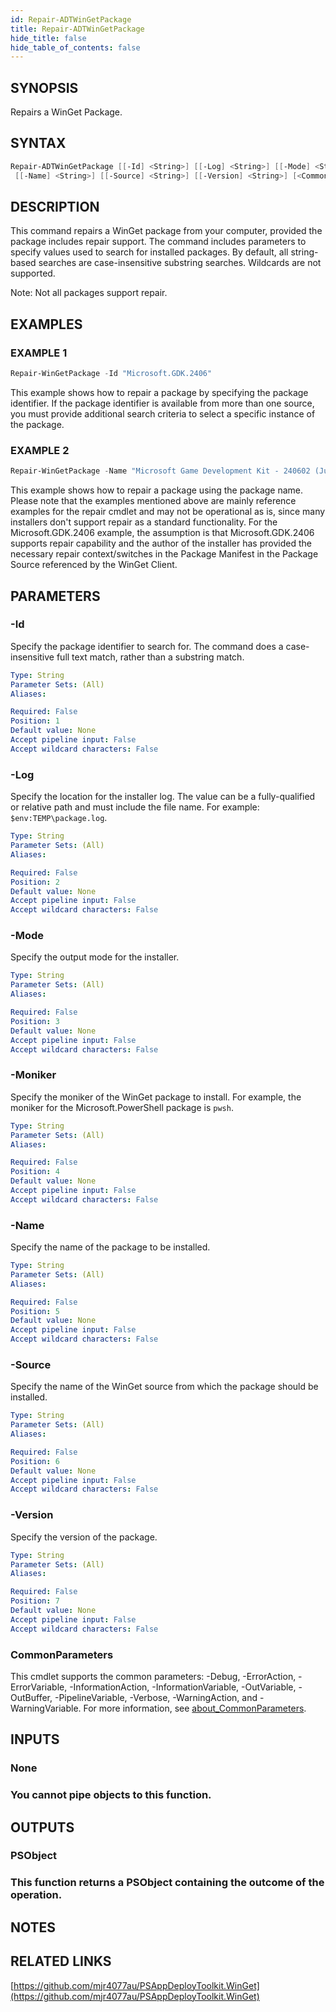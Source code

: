 ```yaml
---
id: Repair-ADTWinGetPackage
title: Repair-ADTWinGetPackage
hide_title: false
hide_table_of_contents: false
---
```


## SYNOPSIS

Repairs a WinGet Package.

## SYNTAX

```powershell
Repair-ADTWinGetPackage [[-Id] <String>] [[-Log] <String>] [[-Mode] <String>] [[-Moniker] <String>]
 [[-Name] <String>] [[-Source] <String>] [[-Version] <String>] [<CommonParameters>]
```

## DESCRIPTION

This command repairs a WinGet package from your computer, provided the package includes repair support.
The command includes parameters to specify values used to search for installed packages.
By default, all string-based searches are case-insensitive substring searches.
Wildcards are not supported.

Note: Not all packages support repair.

## EXAMPLES

### EXAMPLE 1

```powershell
Repair-WinGetPackage -Id "Microsoft.GDK.2406"
```

This example shows how to repair a package by specifying the package identifier.
If the package identifier is available from more than one source, you must provide additional search criteria to select a specific instance of the package.

### EXAMPLE 2

```powershell
Repair-WinGetPackage -Name "Microsoft Game Development Kit - 240602 (June 2024 Update 2)"
```

This example shows how to repair a package using the package name.
Please note that the examples mentioned above are mainly reference examples for the repair cmdlet and may not be operational as is, since many installers don't support repair as a standard functionality.
For the Microsoft.GDK.2406 example, the assumption is that Microsoft.GDK.2406 supports repair capability and the author of the installer has provided the necessary repair context/switches in the Package Manifest in the Package Source referenced by the WinGet Client.

## PARAMETERS

### -Id

Specify the package identifier to search for.
The command does a case-insensitive full text match, rather than a substring match.

```yaml
Type: String
Parameter Sets: (All)
Aliases:

Required: False
Position: 1
Default value: None
Accept pipeline input: False
Accept wildcard characters: False
```

### -Log

Specify the location for the installer log.
The value can be a fully-qualified or relative path and must include the file name.
For example: `$env:TEMP\package.log`.

```yaml
Type: String
Parameter Sets: (All)
Aliases:

Required: False
Position: 2
Default value: None
Accept pipeline input: False
Accept wildcard characters: False
```

### -Mode

Specify the output mode for the installer.

```yaml
Type: String
Parameter Sets: (All)
Aliases:

Required: False
Position: 3
Default value: None
Accept pipeline input: False
Accept wildcard characters: False
```

### -Moniker

Specify the moniker of the WinGet package to install.
For example, the moniker for the Microsoft.PowerShell package is `pwsh`.

```yaml
Type: String
Parameter Sets: (All)
Aliases:

Required: False
Position: 4
Default value: None
Accept pipeline input: False
Accept wildcard characters: False
```

### -Name

Specify the name of the package to be installed.

```yaml
Type: String
Parameter Sets: (All)
Aliases:

Required: False
Position: 5
Default value: None
Accept pipeline input: False
Accept wildcard characters: False
```

### -Source

Specify the name of the WinGet source from which the package should be installed.

```yaml
Type: String
Parameter Sets: (All)
Aliases:

Required: False
Position: 6
Default value: None
Accept pipeline input: False
Accept wildcard characters: False
```

### -Version

Specify the version of the package.

```yaml
Type: String
Parameter Sets: (All)
Aliases:

Required: False
Position: 7
Default value: None
Accept pipeline input: False
Accept wildcard characters: False
```

### CommonParameters

This cmdlet supports the common parameters: -Debug, -ErrorAction, -ErrorVariable, -InformationAction, -InformationVariable, -OutVariable, -OutBuffer, -PipelineVariable, -Verbose, -WarningAction, and -WarningVariable. For more information, see [about_CommonParameters](http://go.microsoft.com/fwlink/?LinkID=113216).

## INPUTS

### None

### You cannot pipe objects to this function.
## OUTPUTS

### PSObject

### This function returns a PSObject containing the outcome of the operation.
## NOTES

## RELATED LINKS

[https://github.com/mjr4077au/PSAppDeployToolkit.WinGet](https://github.com/mjr4077au/PSAppDeployToolkit.WinGet)
